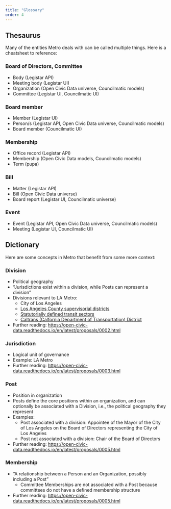 ```yaml
---
title: "Glossary"
order: 4
---
```


## Thesaurus
Many of the entities Metro deals with can be called multiple things. Here is a cheatsheet to reference:

### Board of Directors, Committee
- Body (Legistar API)
- Meeting body (Legistar UI)
- Organization (Open Civic Data universe, Councilmatic models)
- Committee (Legistar UI, Councilmatic UI)

### Board member
- Member (Legistar UI)
- Person/s (Legistar API, Open Civic Data universe, Councilmatic models)
- Board member (Councilmatic UI)

### Membership
- Office record (Legistar API)
- Membership (Open Civic Data models, Councilmatic models)
- Term (pupa)

### Bill
- Matter (Legistar API)
- Bill (Open Civic Data universe)
- Board report (Legistar UI, Councilmatic universe)

### Event
- Event (Legistar API, Open Civic Data universe, Councilmatic models)
- Meeting (Legistar UI, Councilmatic UI)


## Dictionary
Here are some concepts in Metro that benefit from some more context:

### Division
- Political geography
- "Jurisdictions exist within a division, while Posts can represent a division"
- Divisions relevant to LA Metro:
  - City of Los Angeles
  - [Los Angeles County supervisorial districts](https://experience.arcgis.com/experience/159e4b53494e47fe82bacd8016065843)
  - [Statutorially defined transit sectors](https://boardagendas.metro.net/static/pdf/CitySelectionCommitte-MTA-Rules-and-Regulations.pdf)
  - [Caltrans (Calfornia Department of Transportation) District](https://dot.ca.gov/caltrans-near-me/district-7)
- Further reading: [https://open-civic-data.readthedocs.io/en/latest/proposals/0002.html](https://open-civic-data.readthedocs.io/en/latest/proposals/0002.html)

### Jurisdiction
- Logical unit of governance
- Example: LA Metro
- Further reading: [https://open-civic-data.readthedocs.io/en/latest/proposals/0003.html](https://open-civic-data.readthedocs.io/en/latest/proposals/0003.html)

### Post
- Position in organization
- Posts define the core positions within an organization, and can optionally be associated with a Division, i.e., the political geography they represent
- Examples:
  - Post associated with a division: Appointee of the Mayor of the City of Los Angeles on the Board of Directors representing the City of Los Angeles
  - Post not associated with a division: Chair of the Board of Directors
- Further reading: [https://open-civic-data.readthedocs.io/en/latest/proposals/0005.html](https://open-civic-data.readthedocs.io/en/latest/proposals/0005.html)

### Membership
- "A relationship between a Person and an Organization, possibly including a Post"
  - Committee Memberships are not associated with a Post because committees do not have a defined membership structure
- Further reading: [https://open-civic-data.readthedocs.io/en/latest/proposals/0005.html](https://open-civic-data.readthedocs.io/en/latest/proposals/0005.html)

